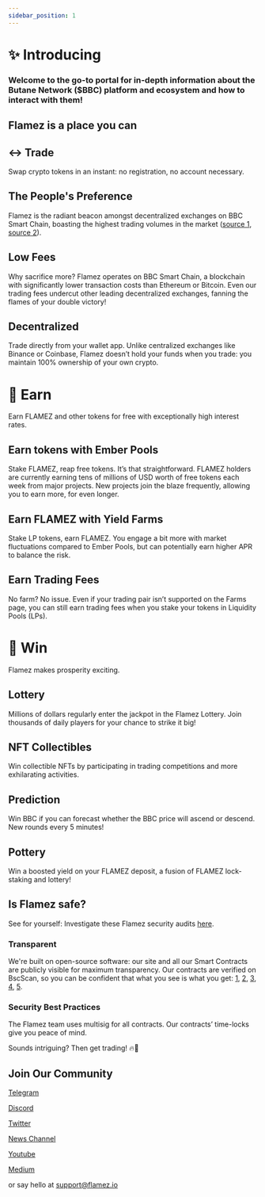 ```yaml
---
sidebar_position: 1
---
```


# ✨ Introducing

### Welcome to the go-to portal for in-depth information about the Butane Network ($BBC) platform and ecosystem and how to interact with them!

## Flamez  is a place you can 

## ↔️ Trade

Swap crypto tokens in an instant: no registration, no account necessary.

## The People's Preference

Flamez is the radiant beacon amongst decentralized exchanges on BBC Smart Chain, boasting the highest trading volumes in the market ([source 1](url1), [source 2](url2)).

## Low Fees

Why sacrifice more? Flamez operates on BBC Smart Chain, a blockchain with significantly lower transaction costs than Ethereum or Bitcoin. Even our trading fees undercut other leading decentralized exchanges, fanning the flames of your double victory!

## Decentralized

Trade directly from your wallet app. Unlike centralized exchanges like Binance or Coinbase, Flamez doesn’t hold your funds when you trade: you maintain 100% ownership of your own crypto.

# 💸 Earn

Earn FLAMEZ and other tokens for free with exceptionally high interest rates.

## Earn tokens with Ember Pools

Stake FLAMEZ, reap free tokens. It’s that straightforward. FLAMEZ holders are currently earning tens of millions of USD worth of free tokens each week from major projects. New projects join the blaze frequently, allowing you to earn more, for even longer.

## Earn FLAMEZ with Yield Farms

Stake LP tokens, earn FLAMEZ. You engage a bit more with market fluctuations compared to Ember Pools, but can potentially earn higher APR to balance the risk.

## Earn Trading Fees

No farm? No issue. Even if your trading pair isn’t supported on the Farms page, you can still earn trading fees when you stake your tokens in Liquidity Pools (LPs).

# 🎲 Win

Flamez makes prosperity exciting.

## Lottery

Millions of dollars regularly enter the jackpot in the Flamez Lottery. Join thousands of daily players for your chance to strike it big!

## NFT Collectibles

Win collectible NFTs by participating in trading competitions and more exhilarating activities.

## Prediction

Win BBC if you can forecast whether the BBC price will ascend or descend. New rounds every 5 minutes!

## Pottery

Win a boosted yield on your FLAMEZ deposit, a fusion of FLAMEZ lock-staking and lottery!

## Is Flamez safe?

See for yourself: Investigate these Flamez security audits [here](audit_url).

### Transparent

We're built on open-source software: our site and all our Smart Contracts are publicly visible for maximum transparency. Our contracts are verified on BscScan, so you can be confident that what you see is what you get: [1](url1), [2](url2), [3](url3), [4](url4), [5](url5).

### Security Best Practices

The Flamez team uses multisig for all contracts. Our contracts’ time-locks give you peace of mind.

Sounds intriguing? Then get trading! 🔥💱

 
## Join Our Community 

[Telegram](https://t.me/butanechain)

[Discord](https://discord.gg/zk4t92b9MX)

[Twitter](https://twitter.com/Butane_Network)

[News Channel](https://t.me/butanenews)

[Youtube](https://www.youtube.com/@ButaneAcademy)

[Medium](https://medium.com/@butanegas101)


or say hello at support@flamez.io
